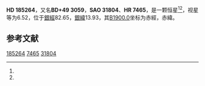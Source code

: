 {{Starbox begin
| name = HD 185264
}}
{{Starbox observe
| epoch = [[J2000.0|J2000.0]]
| constell = {{星座名待查}}<ref name=SIMBAD>{{cite web
 | url=http://simbad.u-strasbg.fr/simbad/sim-id?Ident=HR+7465
 | title=Pulsating variable Star
 | publisher=Centre de Données astronomiques de Strasbourg
 | work=SIMBAD
 | accessdate=2012-07-13
 | archive-date=2022-03-08
 | archive-url=https://web.archive.org/web/20220308063655/http://simbad.u-strasbg.fr/simbad/sim-id?Ident=HR+7465
 }}</ref><ref name=DATA>{{cite web
 | url=http://vizier.u-strasbg.fr/viz-bin/VizieR-5?-out.add=.&-source=5050&-corr=PK=HR&-out.max=9999&HR=7465
 | title=VizieR Detailed Page
 | accessdate=2012-07-13
 | archive-date=2020-07-06
 | archive-url=https://web.archive.org/web/20200706073706/http://vizier.u-strasbg.fr/viz-bin/VizieR-5?-out.add=.&-source=5050&-corr=PK%3DHR&-out.max=9999&HR=7465
 | dead-url=no
 }}</ref>
| 星官 = 
| ra = {{RA|19|35|55.9}}<ref name=SIMBAD /><ref name=DATA />
| dec = {{DEC|+50|14|19}}<ref name=SIMBAD /><ref name=DATA />
| appmag_v = 6.52<ref name=SIMBAD /><ref name=DATA />
}}
{{Starbox character
| class = G9III<ref name=SIMBAD /><ref name=DATA />
| b-v = 1.06<ref name=SIMBAD /><ref name=DATA />
| u-b = 0.84<ref name=SIMBAD /><ref name=DATA />
| r-i = <ref name=SIMBAD /><ref name=DATA />
| variable = 
}}
{{Starbox astrometry
| radial_v = 0.84
| prop_mo_ra = 8
| parallax = 
| p_error = 
}}
{{Starbox catalog
| names =BD+49 3059，[[SAO星表|SAO]] 31804，[[HD星表|HD]] 185264，[[HR星表|HR]] 7465}}
{{Starbox reference |Simbad=HR+7465}}
{{Starbox end}}

'''HD 185264'''，又名'''BD+49 3059'''，'''SAO 31804'''、'''HR 7465'''，是一颗恒星<ref name=SIMBAD /><ref name=DATA />，视星等为6.52，位于[[銀道座標系|銀經]]82.65，[[銀道座標系|銀緯]]13.93，其[[B1900.0|B1900.0]]坐标为赤經{{RA|19|33|15.1}}，赤緯{{DEC|+50|13.93|51}}。

== 参考文献 ==
{{reflist}}

{{star-stub}}

[[Category:HD和HDE天體|185264]]
[[Category:HR天體|7465]]
[[Category:SAO天體|31804]]